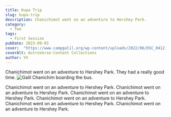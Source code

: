 ```yaml
---
title: Kupa Trip
slug: kupa-trip
description: Chanichimot went on an adventure to Hershey Park.
category:
  - Two
tags:
  - First Session
pubDate: 2023-09-03
cover:  "https://www.campgalil.org/wp-content/uploads/2022/06/DSC_0412-2048x1090.jpg"
coverAlt: AstroVerse-Content Collections
author: VV
---
```


Chanichimot went on an adventure to Hershey Park.
They had a really good time.
![Galil Chanichim boarding the bus.](/public/kupa.jpg)

Chanichimot went on an adventure to Hershey Park.
Chanichimot went on an adventure to Hershey Park.
Chanichimot went on an adventure to Hershey Park.
Chanichimot went on an adventure to Hershey Park.
Chanichimot went on an adventure to Hershey Park.
Chanichimot went on an adventure to Hershey Park.




